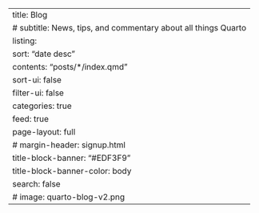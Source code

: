 ---
title: Blog
# subtitle: News, tips, and commentary about all things Quarto
listing:
    sort: "date desc"
    contents: "posts/*/index.qmd"
    sort-ui: false
    filter-ui: false
    categories: true
    feed: true
page-layout: full
# margin-header: signup.html
title-block-banner: "#EDF3F9"
title-block-banner-color: body
search: false
# image: quarto-blog-v2.png
---